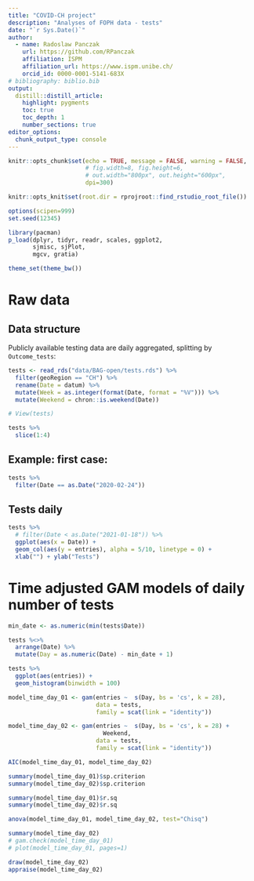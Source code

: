 ```yaml
---
title: "COVID-CH project"
description: "Analyses of FOPH data - tests"
date: "`r Sys.Date()`"
author:
  - name: Radoslaw Panczak 
    url: https://github.com/RPanczak
    affiliation: ISPM
    affiliation_url: https://www.ispm.unibe.ch/
    orcid_id: 0000-0001-5141-683X
# bibliography: biblio.bib
output:
  distill::distill_article:
    highlight: pygments
    toc: true
    toc_depth: 1
    number_sections: true
editor_options: 
  chunk_output_type: console
---
```


<!-- ------------------------------------------------------------ --> 
<!-- ------------------------------------------------------------ --> 

```r
knitr::opts_chunk$set(echo = TRUE, message = FALSE, warning = FALSE, 
                      # fig.width=8, fig.height=6, 
                      # out.width="800px", out.height="600px",
                      dpi=300)

knitr::opts_knit$set(root.dir = rprojroot::find_rstudio_root_file())

options(scipen=999)
set.seed(12345)

library(pacman) 
p_load(dplyr, tidyr, readr, scales, ggplot2,
       sjmisc, sjPlot,
       mgcv, gratia)

theme_set(theme_bw())
```

<!-- ------------------------------------------------------------ --> 

# Raw data 

## Data structure

Publicly available testing data are daily aggregated, splitting by `Outcome_tests`:

```r
tests <- read_rds("data/BAG-open/tests.rds") %>% 
  filter(geoRegion == "CH") %>% 
  rename(Date = datum) %>% 
  mutate(Week = as.integer(format(Date, format = "%V"))) %>% 
  mutate(Weekend = chron::is.weekend(Date))

# View(tests)

tests %>% 
  slice(1:4)
```

## Example: first case:

```r
tests %>% 
  filter(Date == as.Date("2020-02-24"))
```

## Tests daily

```r
tests %>% 
  # filter(Date < as.Date("2021-01-18")) %>% 
  ggplot(aes(x = Date)) + 
  geom_col(aes(y = entries), alpha = 5/10, linetype = 0) + 
  xlab("") + ylab("Tests") 
```

<!-- ------------------------------------------------------------ --> 

# Time adjusted GAM models of daily number of tests

```r
min_date <- as.numeric(min(tests$Date))

tests %<>% 
  arrange(Date) %>% 
  mutate(Day = as.numeric(Date) - min_date + 1)

tests %>% 
  ggplot(aes(entries)) +
  geom_histogram(binwidth = 100)
```


```r
model_time_day_01 <- gam(entries ~  s(Day, bs = 'cs', k = 28), 
                         data = tests, 
                         family = scat(link = "identity"))

model_time_day_02 <- gam(entries ~  s(Day, bs = 'cs', k = 28) +
                           Weekend, 
                         data = tests, 
                         family = scat(link = "identity"))
```

```r
AIC(model_time_day_01, model_time_day_02)

summary(model_time_day_01)$sp.criterion
summary(model_time_day_02)$sp.criterion

summary(model_time_day_01)$r.sq
summary(model_time_day_02)$r.sq

anova(model_time_day_01, model_time_day_02, test="Chisq")
```

```r
summary(model_time_day_02)
# gam.check(model_time_day_01)
# plot(model_time_day_01, pages=1)

draw(model_time_day_02)
appraise(model_time_day_02)
```





